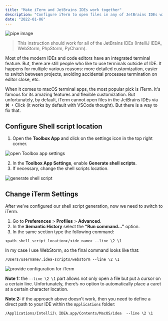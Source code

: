 ```yaml
---
title: "Make iTerm and JetBrains IDEs work together"
description: "Configure iTerm to open files in any of JetBrains IDEs with ⌘ + Click"
date: "2022-01-06"
---
```


![pipe image](./hero.jpg)

 > This instruction should work for all of the JetBrains IDEs (IntelliJ IEDA, WebStorm, PhpStorm, PyCharm).

Most of the modern IDEs and code editors have an integrated terminal feature. But, there are still people who like to use terminals outside of IDE. It happens for multiple various reasons: more detailed customization, easier to switch between projects, avoiding accidental processes termination on editor close, etc.

When it comes to macOS terminal apps, the most popular pick is iTerm. It's famous for its amazing features and flexible customization. But unfortunately, by default, iTerm cannot open files in the JetBrains IDEs via ⌘ + Click (it works by default with VSCode thought). But there is a way to fix that.

## Configure Shell script location

1. Open the **Toolbox App** and click on the settings icon in the top right corner.

![open Toolbox app settings](./guide-1.png)

2. In the **Toolbox App Settings**, enable **Generate shell scripts**.
3. If necessary, change the shell scripts location.

![generate shell script](./guide-2.png)

## Change iTerm Settings

After we’ve configured our shell script generation, now we need to switch to iTerm.

1. Go to **Preferences** > **Profiles** > **Advanced**.
2. In the **Semantic History** select the **“Run command...”** option.
3. In the same section type the following command:

```
<path_shell_script_location>/<ide_name> --line \2 \1
```

In my case I use WebStorm, so the final command looks like that:

```
/Users/username/.idea-scripts/webstorm --line \2 \1
```

![provide configuration for iTerm](./guide-3.png)

**Note 1:** the `--line \2 \1` part allows not only open a file but put a cursor on a certain line. Unfortunately, there’s no option to automatically place a caret at a certain character location.

**Note 2:** if the approach above doesn't work, then you need to define a direct path to your IDE within the `Applications` folder:

```
/Applications/IntelliJ\ IDEA.app/Contents/MacOS/idea  --line \2 \1
```
